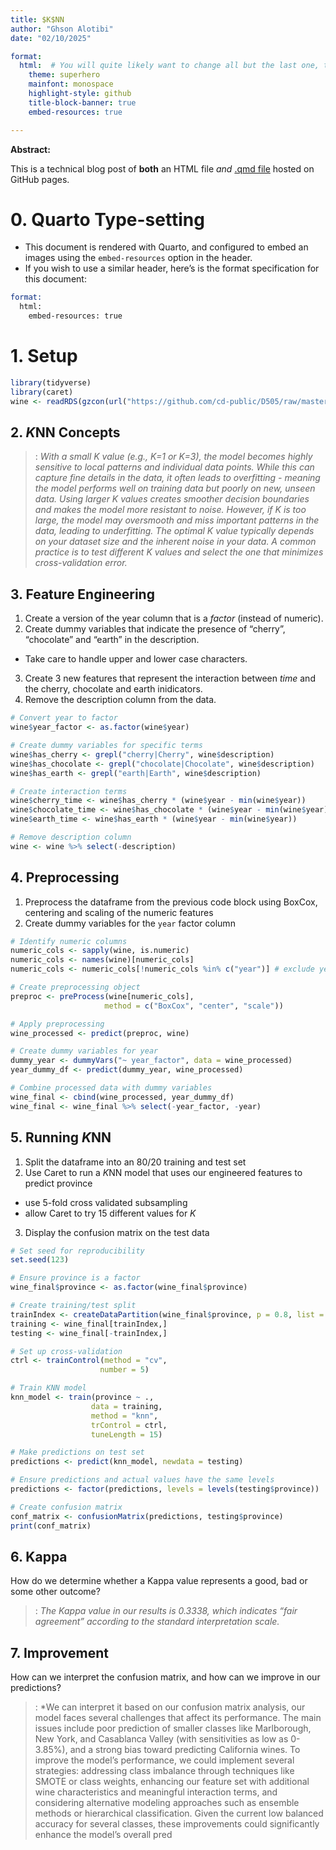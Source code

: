 ```yaml
---
title: $K$NN
author: "Ghson Alotibi"
date: "02/10/2025"

format: 
  html:  # You will quite likely want to change all but the last one, to taste
    theme: superhero  
    mainfont: monospace
    highlight-style: github
    title-block-banner: true
    embed-resources: true

---
```


**Abstract:**

This is a technical blog post of **both** an HTML file *and* [.qmd file](https://raw.githubusercontent.com/cd-public/D505/refs/heads/master/hws/src/knn.qmd) hosted on GitHub pages.

# 0. Quarto Type-setting

- This document is rendered with Quarto, and configured to embed an images using the `embed-resources` option in the header.
- If you wish to use a similar header, here's is the format specification for this document:

```email
format: 
  html:
    embed-resources: true
```

# 1. Setup

```r
library(tidyverse)
library(caret)
wine <- readRDS(gzcon(url("https://github.com/cd-public/D505/raw/master/dat/pinot.rds")))
```

## 2. $K$NN Concepts

> <span style="color:red;font-weight:bold"></span>: *With a small K value (e.g., K=1 or K=3), the model becomes highly sensitive to local patterns and individual data points. While this can capture fine details in the data, it often leads to overfitting - meaning the model performs well on training data but poorly on new, unseen data.
Using larger K values creates smoother decision boundaries and makes the model more resistant to noise. However, if K is too large, the model may oversmooth and miss important patterns in the data, leading to underfitting.
The optimal K value typically depends on your dataset size and the inherent noise in your data. A common practice is to test different K values and select the one that minimizes cross-validation error.*

## 3. Feature Engineering

1. Create a version of the year column that is a *factor* (instead of numeric).
2. Create dummy variables that indicate the presence of "cherry", "chocolate" and "earth" in the description.
  - Take care to handle upper and lower case characters.
3. Create 3 new features that represent the interaction between *time* and the cherry, chocolate and earth inidicators.
4. Remove the description column from the data.

```r
# Convert year to factor
wine$year_factor <- as.factor(wine$year)

# Create dummy variables for specific terms
wine$has_cherry <- grepl("cherry|Cherry", wine$description)
wine$has_chocolate <- grepl("chocolate|Chocolate", wine$description)
wine$has_earth <- grepl("earth|Earth", wine$description)

# Create interaction terms
wine$cherry_time <- wine$has_cherry * (wine$year - min(wine$year))
wine$chocolate_time <- wine$has_chocolate * (wine$year - min(wine$year))
wine$earth_time <- wine$has_earth * (wine$year - min(wine$year))

# Remove description column
wine <- wine %>% select(-description)
```
## 4. Preprocessing

1. Preprocess the dataframe from the previous code block using BoxCox, centering and scaling of the numeric features
2. Create dummy variables for the `year` factor column

```r
# Identify numeric columns
numeric_cols <- sapply(wine, is.numeric)
numeric_cols <- names(wine)[numeric_cols]
numeric_cols <- numeric_cols[!numeric_cols %in% c("year")] # exclude year since we'll use factor version

# Create preprocessing object
preproc <- preProcess(wine[numeric_cols], 
                     method = c("BoxCox", "center", "scale"))

# Apply preprocessing
wine_processed <- predict(preproc, wine)

# Create dummy variables for year
dummy_year <- dummyVars("~ year_factor", data = wine_processed)
year_dummy_df <- predict(dummy_year, wine_processed)

# Combine processed data with dummy variables
wine_final <- cbind(wine_processed, year_dummy_df)
wine_final <- wine_final %>% select(-year_factor, -year)
```


## 5. Running $K$NN

1. Split the dataframe into an 80/20 training and test set
2. Use Caret to run a $K$NN model that uses our engineered features to predict province
  - use 5-fold cross validated subsampling 
  - allow Caret to try 15 different values for $K$
3. Display the confusion matrix on the test data


```r
# Set seed for reproducibility
set.seed(123)

# Ensure province is a factor
wine_final$province <- as.factor(wine_final$province)

# Create training/test split
trainIndex <- createDataPartition(wine_final$province, p = 0.8, list = FALSE)
training <- wine_final[trainIndex,]
testing <- wine_final[-trainIndex,]

# Set up cross-validation
ctrl <- trainControl(method = "cv",
                    number = 5)

# Train KNN model
knn_model <- train(province ~ .,
                  data = training,
                  method = "knn",
                  trControl = ctrl,
                  tuneLength = 15)

# Make predictions on test set
predictions <- predict(knn_model, newdata = testing)

# Ensure predictions and actual values have the same levels
predictions <- factor(predictions, levels = levels(testing$province))

# Create confusion matrix
conf_matrix <- confusionMatrix(predictions, testing$province)
print(conf_matrix)

```

## 6. Kappa

How do we determine whether a Kappa value represents a good, bad or some other outcome?

> <span style="color:red;font-weight:bold"></span>: *The Kappa value in our results is 0.3338, which indicates "fair agreement" according to the standard interpretation scale.*

## 7. Improvement

How can we interpret the confusion matrix, and how can we improve in our predictions?

> <span style="color:red;font-weight:bold"></span>: *We can interpret it based on our confusion matrix analysis, our model faces several challenges that affect its performance. The main issues include poor prediction of smaller classes like Marlborough, New York, and Casablanca Valley (with sensitivities as low as 0-3.85%), and a strong bias toward predicting California wines. To improve the model's performance, we could implement several strategies: addressing class imbalance through techniques like SMOTE or class weights, enhancing our feature set with additional wine characteristics and meaningful interaction terms, and considering alternative modeling approaches such as ensemble methods or hierarchical classification. Given the current low balanced accuracy for several classes, these improvements could significantly enhance the model's overall pred